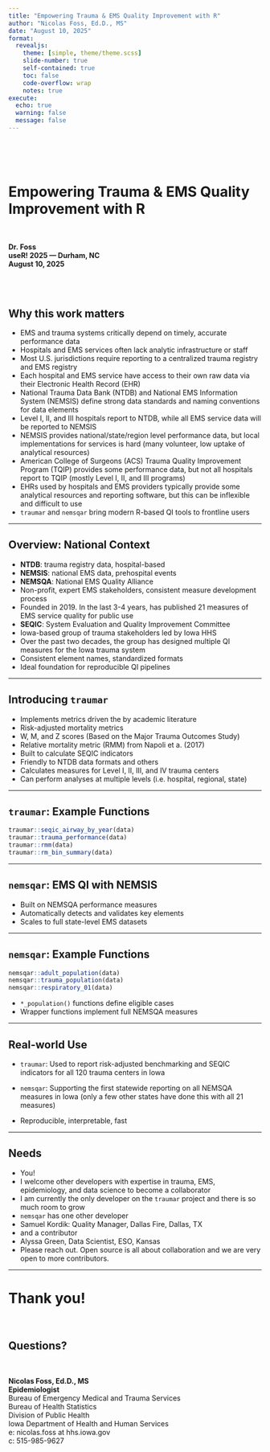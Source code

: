 ```yaml
---
title: "Empowering Trauma & EMS Quality Improvement with R"
author: "Nicolas Foss, Ed.D., MS"
date: "August 10, 2025"
format:
  revealjs:
    theme: [simple, theme/theme.scss]
    slide-number: true
    self-contained: true
    toc: false
    code-overflow: wrap
    notes: true
execute: 
  echo: true
  warning: false
  message: false
---
```


## {.title-slide}

<br><br>

# Empowering Trauma & EMS Quality Improvement with R

<br>

**Dr. Foss**  
**useR! 2025 — Durham, NC**  
**August 10, 2025**

<br><br>


## Why this work matters

- EMS and trauma systems critically depend on timely, accurate performance data  
- Hospitals and EMS services often lack analytic infrastructure or staff  
- Most U.S. jurisdictions require reporting to a centralized trauma registry and EMS registry
- Each hospital and EMS service have access to their own raw data via their Electronic Health Record (EHR)
- National Trauma Data Bank (NTDB) and National EMS Information System (NEMSIS) define strong data standards and naming conventions for data elements
- Level I, II, and III hospitals report to NTDB, while all EMS service data will be reported to NEMSIS
- NEMSIS provides national/state/region level performance data, but local implementations for services is hard (many volunteer, low uptake of analytical resources)
- American College of Surgeons (ACS) Trauma Quality Improvement Program (TQIP) provides some performance data, but not all hospitals report to TQIP (mostly Level I, II, and III programs)
- EHRs used by hospitals and EMS providers typically provide some analytical resources and reporting software, but this can be inflexible and difficult to use
- `traumar` and `nemsqar` bring modern R-based QI tools to frontline users

---

## Overview: National Context

- **NTDB**: trauma registry data, hospital-based  
- **NEMSIS**: national EMS data, prehospital events  
- **NEMSQA**: National EMS Quality Alliance
 - Non-profit, expert EMS stakeholders, consistent measure development process
 - Founded in 2019. In the last 3-4 years, has published 21 measures of EMS service quality for public use
- **SEQIC**: System Evaluation and Quality Improvement Committee
 - Iowa-based group of trauma stakeholders led by Iowa HHS
 - Over the past two decades, the group has designed multiple QI measures for the Iowa trauma system
- Consistent element names, standardized formats  
- Ideal foundation for reproducible QI pipelines

---

## Introducing `traumar`

- Implements metrics driven the by academic literature
 - Risk-adjusted mortality metrics
  - W, M, and Z scores (Based on the Major Trauma Outcomes Study)
  - Relative mortality metric (RMM) from Napoli et a. (2017)
- Built to calculate SEQIC indicators 
- Friendly to NTDB data formats and others  
- Calculates measures for Level I, II, III, and IV trauma centers
- Can perform analyses at multiple levels (i.e. hospital, regional, state)

---

## `traumar`: Example Functions

```r
traumar::seqic_airway_by_year(data)
traumar::trauma_performance(data)
traumar::rmm(data)
traumar::rm_bin_summary(data)
```

---

## `nemsqar`: EMS QI with NEMSIS

- Built on NEMSQA performance measures
- Automatically detects and validates key elements
- Scales to full state-level EMS datasets

---

## `nemsqar`: Example Functions

```r
nemsqar::adult_population(data)
nemsqar::trauma_population(data)
nemsqar::respiratory_01(data)

```

- `*_population()` functions define eligible cases
- Wrapper functions implement full NEMSQA measures

---

## Real-world Use

- `traumar`: Used to report risk-adjusted benchmarking and SEQIC indicators for all 120 trauma centers in Iowa

- `nemsqar`: Supporting the first statewide reporting on all NEMSQA measures in Iowa (only a few other states have done this with all 21 measures)

- Reproducible, interpretable, fast

--- 

## Needs

- You!
- I welcome other developers with expertise in trauma, EMS, epidemiology, and data science to become a collaborator
- I am currently the only developer on the `traumar` project and there is so much room to grow
- `nemsqar` has one other developer 
 - Samuel Kordik: Quality Manager, Dallas Fire, Dallas, TX
- and a contributor 
 - Alyssa Green, Data Scientist, ESO, Kansas
- Please reach out. Open source is all about collaboration and we are very open to more contributors.

---

<h1>Thank you!</h1>

<br>

<h2>Questions?</h2>

<br>

**Nicolas Foss, Ed.D., MS**  
**Epidemiologist**  
Bureau of Emergency Medical and Trauma Services  
Bureau of Health Statistics  
Division of Public Health  
Iowa Department of Health and Human Services  
e: nicolas.foss at hhs.iowa.gov  
c: 515-985-9627
